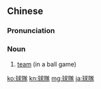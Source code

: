{{also|球队}}
==Chinese==
{{zh-forms|s=球队}}

===Pronunciation===
{{zh-pron
|m=qiúduì,er=1
|c=kau4 deoi6-2
|h=pfs=n:khiù-chhui/s:khiù-tui
|mn=kiû-tūi
|mn-t=giu5 dui7
|cat=n
}}

===Noun===
{{zh-noun}}

# [[team]] (in a ball game)

[[ko:球隊]]
[[kn:球隊]]
[[mg:球隊]]
[[ja:球隊]]
